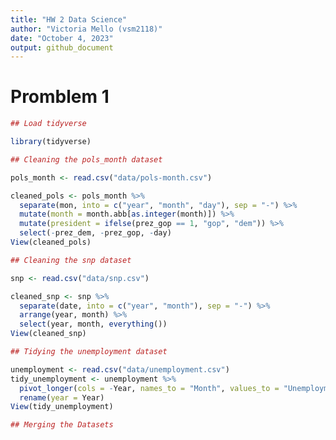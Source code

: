 ```yaml
---
title: "HW 2 Data Science"
author: "Victoria Mello (vsm2118)"
date: "October 4, 2023"
output: github_document
---
```

# Promblem 1

```r
## Load tidyverse

library(tidyverse)

## Cleaning the pols_month dataset

pols_month <- read.csv("data/pols-month.csv")

cleaned_pols <- pols_month %>% 
  separate(mon, into = c("year", "month", "day"), sep = "-") %>% 
  mutate(month = month.abb[as.integer(month)]) %>%
  mutate(president = ifelse(prez_gop == 1, "gop", "dem")) %>% 
  select(-prez_dem, -prez_gop, -day)
View(cleaned_pols)

## Cleaning the snp dataset

snp <- read.csv("data/snp.csv")

cleaned_snp <- snp %>%
  separate(date, into = c("year", "month"), sep = "-") %>%
  arrange(year, month) %>%
  select(year, month, everything())
View(cleaned_snp)

## Tidying the unemployment dataset

unemployment <- read.csv("data/unemployment.csv")
tidy_unemployment <- unemployment %>%
  pivot_longer(cols = -Year, names_to = "Month", values_to = "UnemploymentRate") %>%
  rename(year = Year)
View(tidy_unemployment)

```

```r
## Merging the Datasets 


```

